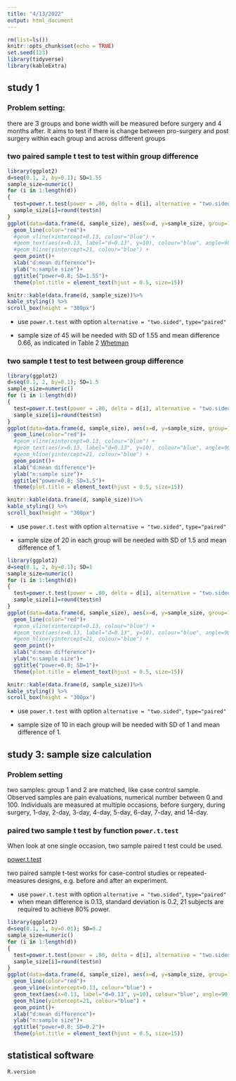 ```yaml
---
title: "4/13/2022"
output: html_document
---
```


```r
rm(list=ls())
knitr::opts_chunk$set(echo = TRUE)
set.seed(123)
library(tidyverse)
library(kableExtra)
```

## study 1

### Problem setting: 

there are 3 groups and bone width will be measured before surgery and 4 months after. It aims to test if there is change between pro-surgery and post surgery within each group and across different groups 


### two paired sample  t test to test within group difference 


```r
library(ggplot2)
d=seq(0.1, 2, by=0.1); SD=1.55
sample_size=numeric()
for (i in 1:length(d))
{
  test=power.t.test(power = .80, delta = d[i], alternative = "two.sided", sig.level=0.05, sd=SD, type="paired") # paired two sample t test 
  sample_size[i]=round(test$n)
}
ggplot(data=data.frame(d, sample_size), aes(x=d, y=sample_size, group=1)) +
  geom_line(color="red")+
  #geom_vline(xintercept=0.13, colour="blue") +
  #geom_text(aes(x=0.13, label="d=0.13", y=10), colour="blue", angle=90, vjust = 1.2, text=element_text(size=11))+
  #geom_hline(yintercept=21, colour="blue") +
  geom_point()+
  xlab("d:mean difference")+
  ylab("n:sample size")+
  ggtitle("power=0.8; SD=1.55")+
  theme(plot.title = element_text(hjust = 0.5, size=15))

knitr::kable(data.frame(d, sample_size))%>%
kable_styling() %>%
scroll_box(height = "300px")
```

* use `power.t.test` with option `alternative = "two.sided"`, `type="paired"`

* sample size of 45 will be needed with SD of 1.55 and mean difference 0.66, as indicated in Table 2 [Whetman](https://pubmed.ncbi.nlm.nih.gov/27133791/#:~:text=Conclusion%3A%20This%20study%20indicates%20significantly,prior%20to%20dental%20implant%20placement.)



### two sample t test to test between group difference



```r
library(ggplot2)
d=seq(0.1, 2, by=0.1); SD=1.5
sample_size=numeric()
for (i in 1:length(d))
{
  test=power.t.test(power = .80, delta = d[i], alternative = "two.sided", sig.level=0.05, sd=SD, type="paired") # two sample t test 
  sample_size[i]=round(test$n)
}
ggplot(data=data.frame(d, sample_size), aes(x=d, y=sample_size, group=1)) +
  geom_line(color="red")+
  #geom_vline(xintercept=0.13, colour="blue") +
  #geom_text(aes(x=0.13, label="d=0.13", y=10), colour="blue", angle=90, vjust = 1.2, text=element_text(size=11))+
  #geom_hline(yintercept=21, colour="blue") +
  geom_point()+
  xlab("d:mean difference")+
  ylab("n:sample size")+
  ggtitle("power=0.8; SD=1.5")+
  theme(plot.title = element_text(hjust = 0.5, size=15))

knitr::kable(data.frame(d, sample_size))%>%
kable_styling() %>%
scroll_box(height = "300px")

```


* use `power.t.test` with option `alternative = "two.sided"`, `type="paired"`

* sample size of 20 in each group will be needed with SD of 1.5 and mean difference of 1.  





```r
library(ggplot2)
d=seq(0.1, 2, by=0.1); SD=1
sample_size=numeric()
for (i in 1:length(d))
{
  test=power.t.test(power = .80, delta = d[i], alternative = "two.sided", sig.level=0.05, sd=SD, type="paired") # two sample t test 
  sample_size[i]=round(test$n)
}
ggplot(data=data.frame(d, sample_size), aes(x=d, y=sample_size, group=1)) +
  geom_line(color="red")+
  #geom_vline(xintercept=0.13, colour="blue") +
  #geom_text(aes(x=0.13, label="d=0.13", y=10), colour="blue", angle=90, vjust = 1.2, text=element_text(size=11))+
  #geom_hline(yintercept=21, colour="blue") +
  geom_point()+
  xlab("d:mean difference")+
  ylab("n:sample size")+
  ggtitle("power=0.8; SD=1")+
  theme(plot.title = element_text(hjust = 0.5, size=15))

knitr::kable(data.frame(d, sample_size))%>%
kable_styling() %>%
scroll_box(height = "300px")

```

* use `power.t.test` with option `alternative = "two.sided"`, `type="paired"`

* sample size of 10 in each group will be needed with SD of 1 and mean difference of 1.  




## study 3: sample size calculation 

### Problem setting

two samples: group 1 and 2 are matched, like case control sample. Observed samples are pain evaluations, numerical number between 0 and 100. Individuals are measured at multiple occasions, before surgery, during surgery, 1-day, 2-day, 3-day, 4-day, 5-day, 6-day, 7-day, and 14-day.  




### paired two sample t test by function `power.t.test`

When look at one single occasion, two sample paired t test could be used. 


[power.t.test](https://stat.ethz.ch/R-manual/R-devel/library/stats/html/power.t.test.html)


two paired sample t-test works for case-control studies or repeated-measures designs, e.g. before and after an experiment. 

* use `power.t.test` with option `alternative = "two.sided"`, `type="paired"`
* when mean difference is 0.13, standard deviation is 0.2, 21 subjects are required to achieve 80% power. 


```r
library(ggplot2)
d=seq(0.1, 1, by=0.01); SD=0.2
sample_size=numeric()
for (i in 1:length(d))
{
  test=power.t.test(power = .80, delta = d[i], alternative = "two.sided", sig.level=0.05, sd=SD, type="paired") # paired two sample t test 
  sample_size[i]=round(test$n)
}
ggplot(data=data.frame(d, sample_size), aes(x=d, y=sample_size, group=1)) +
  geom_line(color="red")+
  geom_vline(xintercept=0.13, colour="blue") +
  geom_text(aes(x=0.13, label="d=0.13", y=10), colour="blue", angle=90, vjust = 1.2, text=element_text(size=11))+
  geom_hline(yintercept=21, colour="blue") +
  geom_point()+
  xlab("d:mean difference")+
  ylab("n:sample size")+
  ggtitle("power=0.8; SD=0.2")+
  theme(plot.title = element_text(hjust = 0.5, size=15))

```


## statistical software 

```r
R.version
```